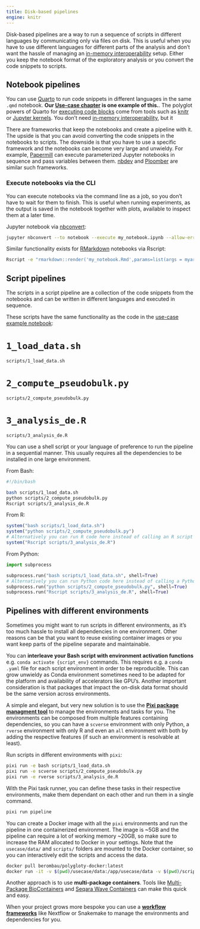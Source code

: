 ```yaml
---
title: Disk-based pipelines
engine: knitr
---
```


Disk-based pipelines are a way to run a sequence of scripts in different languages by communicating only via files on disk. This is useful when you have to use different languages for different parts of the analysis and don't want the hassle of managing an [in-memory interoperability](../in_memory/) setup. Either you keep the notebook format of the exploratory analysis or you convert the code snippets to scripts.

## Notebook pipelines

You can use [Quarto](https://quarto.org/) to run code snippets in different languages in the same `.qmd` notebook. **Our [Use-case chapter](./usecase/) is one example of this.**. The polyglot powers of Quarto for [executing code blocks](https://quarto.org/docs/computations/execution-options.html) come from tools such as [knitr](https://yihui.org/knitr/) or [Jupyter kernels](https://docs.jupyter.org/en/latest/projects/kernels.html). You don't need [in-memory interoperability](../in_memory), but it

There are frameworks that keep the notebooks and create a pipeline with it. The upside is that you can avoid converting the code snippets in the notebooks to scripts. The downside is that you have to use a specific framework and the notebooks can become very large and unwieldy. For example, [Papermill](https://github.com/nteract/papermill) can execute parameterized Jupyter notebooks in sequence and pass variables between them. [nbdev](https://nbdev.fast.ai/) and [Ploomber](https://github.com/ploomber/ploomber) are similar such frameworks.

### Execute notebooks via the CLI

You can execute notebooks via the command line as a job, so you don't have to wait for them to finish. This is useful when running experiments, as the output is saved in the notebook together with plots, available to inspect them at a later time. 

Jupyter notebook via [nbconvert](https://nbconvert.readthedocs.io/en/latest/#):
```bash
jupyter nbconvert --to notebook --execute my_notebook.ipynb --allow-errors --output-dir outputs/
```

Similar functionality exists for [RMarkdown](https://rmarkdown.rstudio.com/) notebooks via Rscript:
```bash
Rscript -e "rmarkdown::render('my_notebook.Rmd',params=list(args = myarg))"
```

## Script pipelines

The scripts in a script pipeline are a collection of the code snippets from the notebooks and can be written in different languages and executed in sequence.

These scripts have the same functionality as the code in the [use-case example notebook](../usecase/):

:::{.panel-tabset}

# `1_load_data.sh`

```embed
scripts/1_load_data.sh
```

# `2_compute_pseudobulk.py`

```embed
scripts/2_compute_pseudobulk.py
```

# `3_analysis_de.R`

```embed
scripts/3_analysis_de.R
```

:::

You can use a shell script or your language of preference to run the pipeline in a sequential manner. This usually requires all the dependencies to be installed in one large environment.

From Bash:
```bash
#!/bin/bash

bash scripts/1_load_data.sh
python scripts/2_compute_pseudobulk.py
Rscript scripts/3_analysis_de.R
```

From R:
```r
system("bash scripts/1_load_data.sh")
system("python scripts/2_compute_pseudobulk.py")
# Alternatively you can run R code here instead of calling an R script
system("Rscript scripts/3_analysis_de.R")
```

From Python:
```python
import subprocess

subprocess.run("bash scripts/1_load_data.sh", shell=True)
# Alternatively you can run Python code here instead of calling a Python script
subprocess.run("python scripts/2_compute_pseudobulk.py", shell=True)
subprocess.run("Rscript scripts/3_analysis_de.R", shell=True)
```

## Pipelines with different environments

Sometimes you might want to run scripts in different environments, as it's too much hassle to install all dependencies in one environment. Other reasons can be that you want to reuse existing container images or you want keep parts of the pipeline separate and maintainable.

You can **interleave your Bash script with environment activation functions** e.g. `conda activate {script_env}` commands. This requires e.g. a `conda .yaml` file for each script environment in order to be reproducible. This can grow unwieldy as Conda environment sometimes need to be adapted for the platform and availability of accelerators like GPU's. Another important consideration is that packages that impact the on-disk data format should be the same version across environments.

A simple and elegant, but very new solution is to use the **[Pixi package managment tool](https://pixi.sh/latest/)** to manage the environments and tasks for you. The environments can be composed from multiple features containing dependencies, so you can have a `scverse` environment with only Python, a `rverse` environment with only R and even an `all` environment with both by adding the respective features (if such an environment is resolvable at least).

Run scripts in different environments with `pixi`:
```bash
pixi run -e bash scripts/1_load_data.sh
pixi run -e scverse scripts/2_compute_pseudobulk.py
pixi run -e rverse scripts/3_analysis_de.R
```

With the Pixi task runner, you can define these tasks in their respective environments, make them dependant on each other and run them in a single command.

```bash
pixi run pipeline
```

You can create a Docker image with all the `pixi` environments and run the pipeline in one containerized environment. The image is ~5GB and the pipeline can require a lot of working memory ~20GB, so make sure to increase the RAM allocated to Docker in your settings. Note that the `usecase/data/` and `scripts/` folders are mounted to the Docker container, so you can interactively edit the scripts and access the data.

```bash
docker pull berombau/polygloty-docker:latest
docker run -it -v $(pwd)/usecase/data:/app/usecase/data -v $(pwd)/scripts:/app/scripts berombau/polygloty-docker:latest pixi run pipeline
```

Another approach is to use **multi-package containers**. Tools like [Multi-Package BioContainers](https://midnighter.github.io/mulled/) and [Seqara Wave Containers](https://seqera.io/containers/) can make this quick and easy.

When your project grows more bespoke you can use a **[workflow frameworks](../workflow_frameworks)** like Nextflow or Snakemake to manage the environments and dependencies for you.
